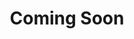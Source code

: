 ---
title: "Coming Soon"
description: "Please be patient with us as we work hard to bring this to you soon!"
---